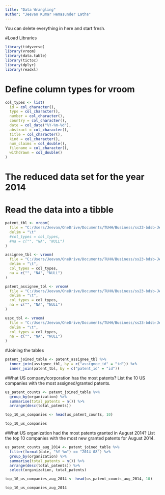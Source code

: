 ```yaml
---
title: "Data Wrangling"
author: "Jeevan Kumar Hemasunder Latha"
---
```


::: callout-note
You can delete everything in here and start fresh.
:::

#Load Libraries
```r
library(tidyverse)
library(vroom)
library(data.table)
library(tictoc)
library(dplyr)
library(readxl)
```

# Define column types for vroom
```r
col_types <- list(
  id = col_character(),
  type = col_character(),
  number = col_character(),
  country = col_character(),
  date = col_date("%Y-%m-%d"),
  abstract = col_character(),
  title = col_character(),
  kind = col_character(),
  num_claims = col_double(),
  filename = col_character(),
  withdrawn = col_double()
)
```

# The reduced data set for the year 2014 
# Read the data into a tibble
```r



patent_tbl <- vroom(
  file = "C:/Users/Jeevan/OneDrive/Documents/TUHH/Business/ss23-bdsb-Jeevankumarhl/assets/Wrangling/Patent_data_reduced/Patent_data_reduced/patent.tsv", 
  delim = "\t"
  #col_types = col_types,
  #na = c("", "NA", "NULL")
)

assignee_tbl <- vroom(
  file = "C:/Users/Jeevan/OneDrive/Documents/TUHH/Business/ss23-bdsb-Jeevankumarhl/assets/Wrangling/Patent_data_reduced/Patent_data_reduced/assignee.tsv", 
  delim = "\t", 
  col_types = col_types,
  na = c("", "NA", "NULL")
)

patent_assignee_tbl <- vroom(
  file = "C:/Users/Jeevan/OneDrive/Documents/TUHH/Business/ss23-bdsb-Jeevankumarhl/assets/Wrangling/Patent_data_reduced/Patent_data_reduced/patent_assignee.tsv", 
  delim = "\t", 
  col_types = col_types,
  na = c("", "NA", "NULL")
)

uspc_tbl <- vroom(
  file = "C:/Users/Jeevan/OneDrive/Documents/TUHH/Business/ss23-bdsb-Jeevankumarhl/assets/Wrangling/Patent_data_reduced/Patent_data_reduced/uspc.tsv", 
  delim = "\t", 
  col_types = col_types,
  na = c("", "NA", "NULL")
)

```
#Joining the tables
```r
patent_joined_table <- patent_assignee_tbl %>%
  inner_join(assignee_tbl, by = c("assignee_id" = "id")) %>%
  inner_join(patent_tbl, by = c("patent_id" = "id"))

```


#What US company/corporation has the most patents? List the 10 US companies with the most assigned/granted patents.
```r
us_patent_counts <- patent_joined_table %>%
  group_by(organization) %>%
  summarise(total_patents = n()) %>%
  arrange(desc(total_patents))

top_10_us_companies <- head(us_patent_counts, 10)

top_10_us_companies


```

#What US organization had the most patents granted in August 2014? List the top 10 companies with the most new granted patents for August 2014.
```r
us_patent_counts_aug_2014 <- patent_joined_table %>%
  filter(format(date, "%Y-%m") == "2014-08") %>%
  group_by(organization) %>%
  summarise(total_patents = n()) %>%
  arrange(desc(total_patents)) %>%
  select(organization, total_patents)

top_10_us_companies_aug_2014 <- head(us_patent_counts_aug_2014, 10)

top_10_us_companies_aug_2014
```